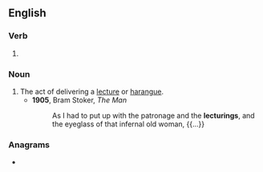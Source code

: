 ==English==

===Verb===
{{head|en|verb form}}

# {{present participle of|lecture|lang=en|nocat=1}}

===Noun===
{{en-noun}}

# The act of delivering a [[lecture]] or [[harangue]].
#* '''1905''', Bram Stoker, ''The Man''
#*: As I had to put up with the patronage and the '''lecturings''', and the eyeglass of that infernal old woman, {{...}}

===Anagrams===
* {{anagrams|en|a=cegilnrtu|relucting}}